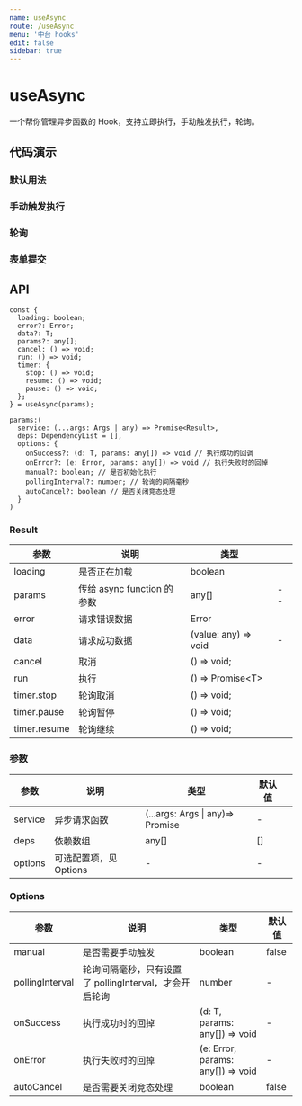 ```yaml
---
name: useAsync
route: /useAsync
menu: '中台 hooks'
edit: false
sidebar: true
---
```








# useAsync

一个帮你管理异步函数的 Hook，支持立即执行，手动触发执行，轮询。

## 代码演示

### 默认用法

<JackBox tsCode={Demo1CodeTs} jsCode={Demo1CodeJs} demoName='默认用法' description='组件加载时立即执行'>
  <Demo1 />
</JackBox>

### 手动触发执行

<JackBox tsCode={Demo2CodeTs} jsCode={Demo2CodeJs} demoName='手动触发执行' description='执行函数 run 时，async function 才会被执行'>
  <Demo2 />
</JackBox>

### 轮询

<JackBox tsCode={Demo3CodeTs} jsCode={Demo3CodeJs} demoName='轮询' description='使用 timer 控制轮训的执行与停止'>
  <Demo3 />
</JackBox>

### 表单提交

<JackBox tsCode={Demo4CodeTs} jsCode={Demo4CodeJs} demoName='表单提交' description='配合 antd 表单提交的例子'>
  <Demo4 />
</JackBox>

## API

```
const {
  loading: boolean;
  error?: Error;
  data?: T;
  params?: any[];
  cancel: () => void;
  run: () => void;
  timer: {
    stop: () => void;
    resume: () => void;
    pause: () => void;
  };
} = useAsync(params);

params:(
  service: (...args: Args | any) => Promise<Result>,
  deps: DependencyList = [],
  options: {
    onSuccess?: (d: T, params: any[]) => void // 执行成功的回调
    onError?: (e: Error, params: any[]) => void // 执行失败时的回掉
    manual?: boolean; // 是否初始化执行
    pollingInterval?: number; // 轮询的间隔毫秒
    autoCancel?: boolean // 是否关闭竞态处理
  }
)
```

### Result

| 参数         | 说明         | 类型                 |   |
|--------------|--------------|----------------------|---|
| loading      | 是否正在加载 | boolean              |   |
| params       | 传给 async function 的参数 | any[] | -- |
| error        | 请求错误数据 | Error                |   |
| data         | 请求成功数据 | (value: any) => void | - |
| cancel       | 取消         | () => void;          |   |
| run          | 执行         | () => Promise\<T\>          |   |
| timer.stop   | 轮询取消     | () => void;          |   |
| timer.pause | 轮询暂停     | () => void;          |   |
| timer.resume  | 轮询继续     | () => void;          |   |


### 参数

| 参数    | 说明                   | 类型           | 默认值         |   |
|---------|------------------------|----------------|----------------|---|
| service | 异步请求函数           | (...args: Args \| any)=> Promise | - |
| deps    | 依赖数组               | any[]          | []             |   |
| options | 可选配置项，见 Options | -              | -              |   |

### Options

| 参数            | 说明                                                   | 类型    | 默认值 |
|-----------------|--------------------------------------------------------|---------|--------|
| manual          | 是否需要手动触发                                       | boolean | false  |
| pollingInterval | 轮询间隔毫秒，只有设置了 pollingInterval，才会开启轮询 | number  | -      |
| onSuccess       | 执行成功时的回掉                                    | (d: T, params: any[]) => void | - |
| onError         | 执行失败时的回掉                                    | (e: Error, params: any[]) => void | - |
| autoCancel      | 是否需要关闭竞态处理                                 | boolean | false |
